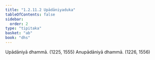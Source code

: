 ```yaml
---
title: "1.2.11.2 Upādāniyaduka"
tableOfContents: false
sidebar:
  order: 2
type: "tipitaka"
basket: "ab"
book: "dhs"
---
```



<DynamicBreadcrumb />

<Division number="92" book="dhs">

<Paragraph number="217" book="dhs">
Upādāniyā dhammā. (<Emphasis>1225, 1555</Emphasis>)
</Paragraph>

<Paragraph number="218" book="dhs">
Anupādāniyā dhammā. (<Emphasis>1226, 1556</Emphasis>)
</Paragraph>
</Division>